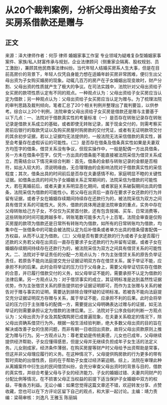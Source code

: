 # 从20个裁判案例，分析父母出资给子女买房系借款还是赠与
## 正文
来源：泽大律师作者：何莎 律师 婚姻家事工作室 专业领域为疑难复杂型婚姻家事案件、家族/私人财富传承与规划，企业法律顾问（侧重家企隔离、股权规划、员工激励），兼顾其他民商事法律纠纷。当代年轻人结婚买房系人生大事，但是在目前高房价的背景下，年轻人仅凭自身能力想在适婚年龄买房非常困难，便衍生出父母出资为子女购买婚房的现象。动辄几百万的房产在子女婚姻出现变故时，财产分割、父母出资的性质就产生了极大的争议。在司法实践中，法院针对父母出资给子女买房的款项性质认定有不同的观点。一种观点认为：父母出资给子女买房应当认定为借款；另一种观点认为：父母出资给子女买房应当认定为赠与。为了梳理法院的审判思路及裁判倾向，笔者汇总了20个相关判例并整理出了裁判要旨，以供参考。综合以上20个判例，法院审查父母出资给子女买房是借款还是赠与主要基于以下几点：一、法院对于借款真实性的考量标准（一）是否存在转账记录存在转账记录是借款关系成立的基础，或者即使无转账记录，属于现金交付的，则需考察买房前后银行的取款凭证以及购买房屋时购房款的交付凭证，或者有无证明款项交付的其余初步证据，若以上证据均无法提供的，一般法院无法采信借款的真实性，甚至会考量存在虚假诉讼的可能性。（二）是否存在借条及借条真实性如果是夫妻双方均签字的借条，借贷关系没有争议，但现实操作中，一般是配偶一方出具借条，另一方未在借条中签字，仅凭一方出具的借条能不能直接被法院采信为借贷关系成立，而需结合以下情况来综合判断：首先，借条的金额与转账记录的金额是否相符，如出入较大的，须说明缘由，无合理理由的会影响法院对于借款真实性的采信程度；其次，借条出具的时间前后是否存在夫妻感情不和，家庭明显不睦的关键性证据。如借条出具的时间为子女婚姻关系正常期间的，法院采信为借款的可能性大，若在离婚前后，或者夫妻关系明显恶化期间，或者家庭关系破裂期间出具的借条，法院采信为借款的可能性小。若父母在出资后一直存在要求子女还款的行为并留有证据，或者子女在婚姻存续期间持续存在还款行为的，被法院采信为双方之间具有借贷关系的可能性大。另外，借款的具体用途是法院审查的重点，实务中存在父母转账给己方子女，不仅仅为买房首付款，还有包含按揭、买车、日常消费等，这些转账的时间可能跨越多年，转账笔数可能多大几十上百笔，法院会审查是仅购买房屋的款项为借款还是日常所有转账均为借款，如所有的日常转账均为借款，均集中在一张借条中的可能会被法院认定为后补借条或者单方出具的借条侵害配偶一方权益，从而不认定为借款。（三）父母是否有要求还款的行为或者子女是否履行还款的义务若父母在出资后一直存在要求子女还款的行为并留有证据，或者子女在婚姻存续期间持续存在还款行为的，被法院采信为双方之间具有借贷关系的可能性大。二、法院对于举证责任的分配一方观点认为：作为主张借贷关系的原告负举证责任，若原告不能向法庭提交充分证据证明双方存在借贷关系，属于举证不能，应承担不利的后果。此时会将举证的压力归于父母身上，需要父母举证切实存在借款的合意，并已履行借款交付的义务，如父母举证不能的，需要承担不认定为借款的法律后果。另一方观点认为：对于借贷事实的成立，其证明标准是达到盖然性证据优势，作为主张借贷关系的原告提供初步证据证明即可，而作为主张赠与关系的被告对于赠与事实的证明，需要达到排除合理怀疑的证明标准。若被告不能向法庭提交充分证据证明双方存赠与关系，属于举证不能，应承担不利的后果。此时会将举证的压力归于主张赠与的配偶一方，需要提出父母明确表达过赠与的证据，如无法举证的则需要承担认定为借款的法律后果。三、法院对于公序良俗的判断一方观点认为：父母出资为子女及其配偶购房已成普遍现象，在夫妻关系稳定的情况下，除父母出资确系借贷行为外，根据一般生活经验判断，绝大多数父母出资的目的旨在解决或改善子女的住房问题，而非有朝一日收回出资款，故将父母出资款原则上推定为赠与行为。另一方观点认为：尊老爱幼是传统美德，儿女也已成年，父母继续提供经济帮助，子女应懂得感恩，但是父母并无继续负担成年子女生活的法定义务。儿女刚成家，经济条件薄弱，在购买房屋等财产时父母给予出资帮助是常事，但这并非父母理应履行的义务。在这种情况下，父母提供购房款的行为更多的带有暂时资助的出借性质，目的在于帮助子女度过经济窘迫期。综上，法院在审理此种从离婚案件中衍生出的民间借贷纠纷，会充分审查父母出资时的背景与目的，借款的真实性，并综合考量父母与子女的经济能力、子女的婚姻过错、夫妻共同财产的分配比例等情况，在不损害父母正当权益的前提下适当保护子女婚姻中双方的权益，平衡各方利益。无讼小编：如果您觉得这篇文章还不错，欢迎转发分享、点赞收藏，您也可以在下方评论区留下自己的观点，和大家一起讨论。主编：靖力责编：梁萌审核：刘逸凡 王雅玉 陈丽娟